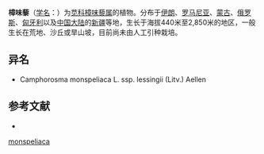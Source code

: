 {{Speciesbox
| name = 樟味藜
| status = 
| status_system = 
| image = 
| genus = Camphorosma
| species = monspeliaca
| authority = L.
| subdivision_ranks =[[亚种|亚种]]
| subdivision =
* 樟味藜 ''C. m.'' subsp. ''monspeliaca''
* [[同齿樟味藜|同齿樟味藜]] ''C. m.'' subsp. ''lessingii''
}}

'''樟味藜'''（[[学名|学名]]：{{lang|la|''Camphorosma monspeliaca''}}）为[[苋科|苋科]][[樟味藜属|樟味藜属]]的植物。分布于[[伊朗|伊朗]]、[[罗马尼亚|罗马尼亚]]、[[蒙古|蒙古]]、[[俄罗斯|俄罗斯]]、[[匈牙利|匈牙利]]以及[[中国大陆|中国大陆]]的[[新疆|新疆]]等地，生长于海拔440米至2,850米的地区，一般生长在荒地、沙丘或旱山坡，目前尚未由人工引种栽培。

== 异名 ==
* Camphorosma monspeliaca L. ssp. lessingii (Litv.) Aellen

== 参考文献 ==
<div class="references-small">
* {{cite web| url =http://www.bioinfo.cn/db05/KmzwSpecies.php?action=view&id=3168| title =樟味藜（原亚种）| work =《中国高等植物数据库全库》| publisher =中国科学院微生物研究所| author =昆明植物研究所| accessdate =2009-02-23| deadurl =yes| archiveurl =https://web.archive.org/web/20160305061714/http://www.bioinfo.cn/db05/KmzwSpecies.php?action=view&id=3168| archivedate =2016-03-05}}
</div>
{{Taxonbar|from=Q11121150}}

{{DEFAULTSORT:Camphorosma monspeliaca}}
[[Category:樟味藜属|monspeliaca]]


{{Amaranthaceae-stub}}